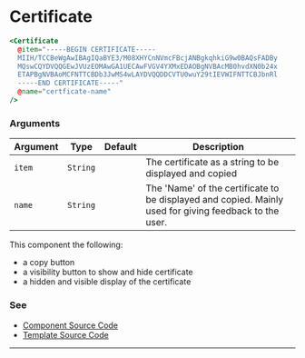 # Certificate

```hbs preview-template
<Certificate
  @item="-----BEGIN CERTIFICATE-----
  MIIH/TCCBeWgAwIBAgIQaBYE3/M08XHYCnNVmcFBcjANBgkqhkiG9w0BAQsFADBy
  MQswCQYDVQQGEwJVUzEOMAwGA1UECAwFVGV4YXMxEDAOBgNVBAcMB0hvdXN0b24x
  ETAPBgNVBAoMCFNTTCBDb3JwMS4wLAYDVQQDDCVTU0wuY29tIEVWIFNTTCBJbnRl
  -----END CERTIFICATE-----"
  @name="certficate-name"
/>
```

### Arguments

| Argument | Type | Default | Description |
| --- | --- | --- | --- |
| `item` | `String` | | The certificate as a string to be displayed and copied |
| `name` | `String` | | The 'Name' of the certificate to be displayed and copied. Mainly used for giving feedback to the user. |

This component the following:
- a copy button
- a visibility button to show and hide certificate
- a hidden and visible display of the certificate

### See

- [Component Source Code](./index.js)
- [Template Source Code](./index.hbs)

---

